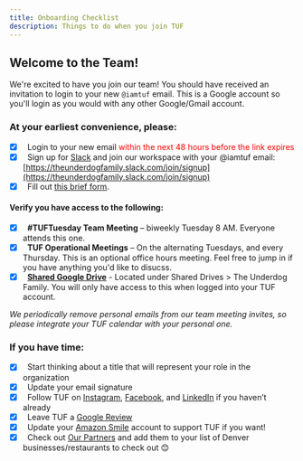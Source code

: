 ```yaml
---
title: Onboarding Checklist
description: Things to do when you join TUF
---
```


## Welcome to the Team!

We're excited to have you join our team! You should have received an invitation to login to your new `@iamtuf` email. This is a Google account so you'll login as you would with any other Google/Gmail account.

### At your earliest convenience, please:

- [x] &nbsp; Login to your new email <span style="color: red;">within the next 48 hours before the link expires</span>
- [x] &nbsp; Sign up for [Slack](/team/slack) and join our workspace with your @iamtuf email: [https://theunderdogfamily.slack.com/join/signup](https://theunderdogfamily.slack.com/join/signup)
- [x] &nbsp; Fill out [this brief form](https://forms.gle/gMToiaFqp1T95DpQ9).

#### Verify you have access to the following:

- [x] &nbsp; **#TUFTuesday Team Meeting** – biweekly Tuesday 8 AM. Everyone attends this one.
- [x] &nbsp; **TUF Operational Meetings** – On the alternating Tuesdays, and every Thursday. This is an optional office hours meeting. Feel free to jump in if you have anything you'd like to disucss.
- [x] &nbsp; [**Shared Google Drive**](https://drive.google.com/) - Located under Shared Drives > The Underdog Family. You will only have access to this when logged into your TUF account.

_We periodically remove personal emails from our team meeting invites, so please integrate your TUF calendar with your personal one._

### If you have time:

- [x] &nbsp; Start thinking about a title that will represent your role in the organization
- [x] &nbsp; Update your email signature
- [x] &nbsp; Follow TUF on [Instagram](https://www.instagram.com/iamtuf/), [Facebook](https://www.facebook.com/iamtuf/), and [LinkedIn](https://www.linkedin.com/company/iamtuf/) if you haven’t already
- [x] &nbsp; Leave TUF a [Google Review](https://www.google.com/search?q=the+underdog+foundation+denver&oq=the+underdog+found&aqs=chrome.1.69i57j69i59l3j0j69i60l3.3715j0j4&sourceid=chrome&ie=UTF-8)
- [x] &nbsp; Update your [Amazon Smile](https://smile.amazon.com/ref=smi_ext_ch_85-1334240_dl?_encoding=UTF8&ein=85-1334240&ref_=smi_chpf_redirect&ref_=smi_ext_ch_85-1334240_cl) account to support TUF if you want!
- [x] &nbsp; Check out [Our Partners](https://iamtuf.org/our-partners) and add them to your list of Denver businesses/restaurants to check out 😊
